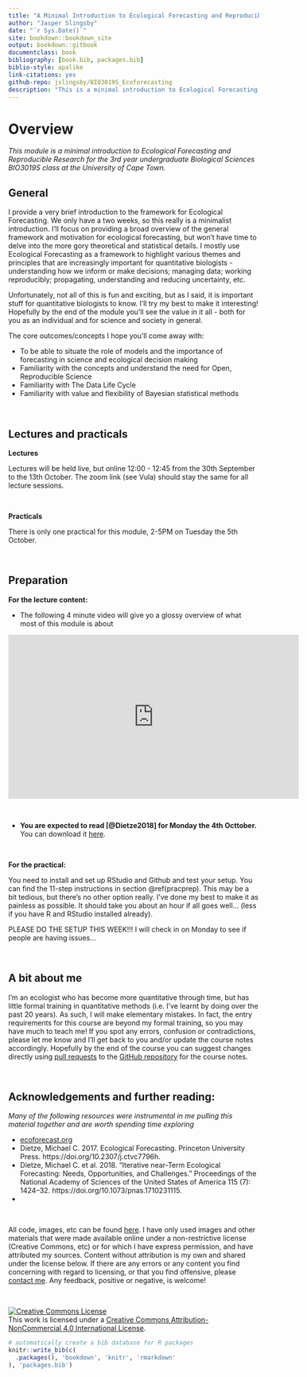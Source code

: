 ```yaml
--- 
title: "A Minimal Introduction to Ecological Forecasting and Reproducible Research"
author: "Jasper Slingsby"
date: "`r Sys.Date()`"
site: bookdown::bookdown_site
output: bookdown::gitbook
documentclass: book
bibliography: [book.bib, packages.bib]
biblio-style: apalike
link-citations: yes
github-repo: jslingsby/BIO3019S_Ecoforecasting
description: "This is a minimal introduction to Ecological Forecasting and Reproducible Research for the 3rd year undergraduate Biological Sciences BIO3019S class at the University of Cape Town."
---
```


# Overview

_This module is a minimal introduction to Ecological Forecasting and Reproducible Research for the 3rd year undergraduate Biological Sciences BIO3019S class at the University of Cape Town._

## General

I provide a very brief introduction to the framework for Ecological Forecasting. We only have a two weeks, so this really is a minimalist introduction. I'll focus on providing a broad overview of the general framework and motivation for ecological forecasting, but won't have time to delve into the more gory theoretical and statistical details. I mostly use Ecological Forecasting as a framework to highlight various themes and principles that are increasingly important for quantitative biologists - understanding how we inform or make decisions; managing data; working reproducibly; propagating, understanding and reducing uncertainty, etc. 

Unfortunately, not all of this is fun and exciting, but as I said, it is important stuff for quantitative biologists to know. I'll try my best to make it interesting! Hopefully by the end of the module you'll see the value in it all - both for you as an individual and for science and society in general.

The core outcomes/concepts I hope you'll come away with:

* To be able to situate the role of models and the importance of forecasting in science and ecological decision making
* Familiarity with the concepts and understand the need for Open, Reproducible Science
* Familiarity with The Data Life Cycle
* Familiarity with value and flexibility of Bayesian statistical methods

<br>

## Lectures and practicals

**Lectures** 

Lectures will be held live, but online 12:00 - 12:45 from the 30th September to the 13th October. The zoom link (see Vula) should stay the same for all lecture sessions. 

<br>

**Practicals**

There is only one practical for this module, 2-5PM on Tuesday the 5th October. 

<br>

## Preparation

**For the lecture content:**

- The following 4 minute video will give yo a glossy overview of what most of this module is about

<iframe width="584" height="330" src="https://www.youtube.com/embed/Lgi_e7N-C8E" title="YouTube video player" frameborder="0" allow="accelerometer; autoplay; clipboard-write; encrypted-media; gyroscope; picture-in-picture" allowfullscreen></iframe>

<br>

- **You are expected to read [@Dietze2018] for Monday the 4th Octtober.** You can download it [here](http://dx.doi.org/10.1073/pnas.1710231115).

<br>

**For the practical:**

You need to install and set up RStudio and Github and test your setup. You can find the 11-step instructions in section \@ref(pracprep). This may be a bit tedious, but there's no other option really. I've done my best to make it as painless as possible. It should take you about an hour if all goes well... (less if you have R and RStudio installed already).

PLEASE DO THE SETUP THIS WEEK!!! I will check in on Monday to see if people are having issues...

<br>

## A bit about me

I'm an ecologist who has become more quantitative through time, but has little formal training in quantitative methods (i.e. I've learnt by doing over the past 20 years). As such, I will make elementary mistakes. In fact, the entry requirements for this course are beyond my formal training, so you may have much to teach me! If you spot any errors, confusion or contradictions, please let me know and I'll get back to you and/or update the course notes accordingly. Hopefully by the end of the course you can suggest changes directly using [pull requests](https://docs.github.com/en/github/collaborating-with-pull-requests/proposing-changes-to-your-work-with-pull-requests/creating-a-pull-request) to the [GitHub repository](https://github.com/jslingsby/BIO3019S_Ecoforecasting) for the course notes.

<br>

## Acknowledgements and further reading:

_Many of the following resources were instrumental in me pulling this material together and are worth spending time exploring_

* [ecoforecast.org](https://ecoforecast.org/)
* Dietze, Michael C. 2017. Ecological Forecasting. Princeton University Press. https://doi.org/10.2307/j.ctvc7796h.
* Dietze, Michael C. et al. 2018. “Iterative near-Term Ecological Forecasting: Needs, Opportunities, and Challenges.” Proceedings of the National Academy of Sciences of the United States of America 115 (7): 1424–32. https://doi.org/10.1073/pnas.1710231115.
* 

<br>

All code, images, etc can be found [here](https://github.com/jslingsby/BIO3019S_Ecoforecasting). I have only used images and other materials that were made available online under a non-restrictive license (Creative Commons, etc) or for which I have express permission, and have attributed my sources. Content without attribution is my own and shared under the license below. If there are any errors or any content you find concerning with regard to licensing, or that you find offensive, please [contact me](https://www.ecologi.st/contact/). Any feedback, positive or negative, is welcome!

<br>

<a rel="license" href="http://creativecommons.org/licenses/by-nc/4.0/"><img alt="Creative Commons License" style="border-width:0" src="https://i.creativecommons.org/l/by-nc/4.0/88x31.png" /></a><br />This work is licensed under a <a rel="license" href="http://creativecommons.org/licenses/by-nc/4.0/">Creative Commons Attribution-NonCommercial 4.0 International License</a>.




```r
# automatically create a bib database for R packages
knitr::write_bib(c(
  .packages(), 'bookdown', 'knitr', 'rmarkdown'
), 'packages.bib')
```
